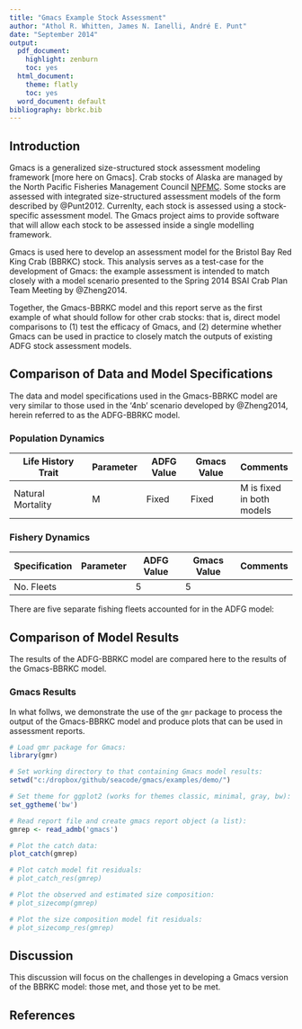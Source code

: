 ```yaml
---
title: "Gmacs Example Stock Assessment"
author: "Athol R. Whitten, James N. Ianelli, André E. Punt"
date: "September 2014"
output:
  pdf_document:
    highlight: zenburn
    toc: yes
  html_document:
    theme: flatly
    toc: yes
  word_document: default
bibliography: bbrkc.bib
---
```


## Introduction

Gmacs is a generalized size-structured stock assessment modeling framework [more here on Gmacs]. Crab stocks of Alaska are managed by the North Pacific Fisheries Management Council [NPFMC](http://npfmc.org). Some stocks are assessed with integrated size-structured assessment models of the form described by @Punt2012. Currenlty, each stock is assessed using a stock-specific assessment model. The Gmacs project aims to provide software that will allow each stock to be assessed inside a single modelling framework.

Gmacs is used here to develop an assessment model for the Bristol Bay Red King Crab (BBRKC) stock. This analysis serves as a test-case for the development of Gmacs: the example assessment is intended to match closely with a model scenario presented to the Spring 2014 BSAI Crab Plan Team Meeting by @Zheng2014.

Together, the Gmacs-BBRKC model and this report serve as the first example of what should follow for other crab stocks: that is, direct model comparisons to (1) test the efficacy of Gmacs, and (2) determine whether Gmacs can be used in practice to closely match the outputs of existing ADFG stock assessment models. 

## Comparison of Data and Model Specifications

The data and model specifications used in the Gmacs-BBRKC model are very similar to those used in the '4nb' scenario developed by @Zheng2014, herein referred to as the ADFG-BBRKC model.

<!--- (check that the latesst gmacs-bbrkc model uses the data and specs of Jie's 4nb model). -->

### Population Dynamics

Life History Trait  | Parameter | ADFG Value | Gmacs Value | Comments
------------------  | --------- | ---------- | ----------- | --------
Natural Mortality   | M         | Fixed      | Fixed       | M is fixed in both models


### Fishery Dynamics

Specification       | Parameter | ADFG Value | Gmacs Value | Comments
------------------  | --------- | ---------- | ----------- | --------
No. Fleets          |           | 5          | 5           |

There are five separate fishing fleets accounted for in the ADFG model:

## Comparison of Model Results

The results of the ADFG-BBRKC model are compared here to the results of the Gmacs-BBRKC model. 

### Gmacs Results

In what follws, we demonstrate the use of the `gmr` package to process the output of the Gmacs-BBRKC model and produce plots that can be used in assessment reports.

```r
# Load gmr package for Gmacs:
library(gmr)

# Set working directory to that containing Gmacs model results:
setwd("c:/dropbox/github/seacode/gmacs/examples/demo/")

# Set theme for ggplot2 (works for themes classic, minimal, gray, bw):
set_ggtheme('bw')

# Read report file and create gmacs report object (a list):
gmrep <- read_admb('gmacs')

# Plot the catch data:
plot_catch(gmrep)

# Plot catch model fit residuals:
# plot_catch_res(gmrep)

# Plot the observed and estimated size composition:
# plot_sizecomp(gmrep)

# Plot the size composition model fit residuals:
# plot_sizecomp_res(gmrep)
```

## Discussion

This discussion will focus on the challenges in developing a Gmacs version of the BBRKC model: those met, and those yet to be met. 

## References
